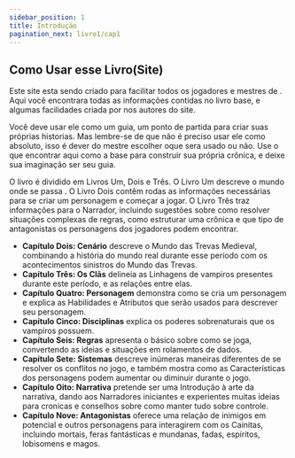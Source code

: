 ```yaml
---
sidebar_position: 1
title: Introdução
pagination_next: livro1/cap1
---
```


## Como Usar esse Livro(Site) 

Este site esta sendo criado para facilitar todos os jogadores e mestres de <Titulo />.
Aqui você encontrara todas as informações contidas no livro base, e algumas facilidades criada por nos autores do site.

Você deve usar ele como um guia, um ponto de partida para criar suas próprias historias.
Mas lembre-se de que não é preciso usar ele como absoluto, isso é dever do mestre escolher oque sera usado ou não. 
Use o que encontrar aqui como a base para construir sua própria crônica, e deixe sua imaginação ser seu guia.

O livro é dividido em Livros Um, Dois e Três. O Livro Um
descreve o mundo onde se passa <Titulo />. O Livro Dois contêm rodas as informações necessárias
para se criar um personagem e começar a jogar. O Livro Três
traz informações para o Narrador, incluindo sugestões sobre
como resolver situações complexas de regras, como estruturar
uma crônica e que tipo de antagonistas os personagens dos
jogadores podem encontrar. 
- **Capítulo Dois: Cenário** descreve o Mundo das Trevas
Medieval, combinando a história do mundo real durante esse
período com os acontecimentos sinistros do Mundo das Trevas.
- **Capítulo Três: Os Clãs** delineia as Linhagens de vampiros
presentes durante este período, e as relações entre elas.
- **Capítulo Quatro: Personagem** demonstra como se cria
um personagem e explica as Habilidades e Atributos que serão
usados para descrever seu personagem.
- **Capítulo Cinco: Disciplinas** explica os poderes sobrenaturais que os vampiros possuem.
- **Capítulo Seis: Regras** apresenta o básico sobre como se joga, 
convertendo as ideias e situações em rolamentos de dados.
- **Capítulo Sete: Sistemas** descreve inúmeras maneiras diferentes de se 
resolver os conflitos no jogo, e também mostra como as Características dos personagens podem 
aumentar ou diminuir durante o jogo.
- **Capítulo Oito: Narrativa** pretende ser uma Introdução à arte da narrativa, dando aos Narradores iniciantes
e experientes muitas ideias para cronicas e conselhos sobre como manter tudo sobre controle.
- **Capítulo Nove: Antagonistas** oferece uma relação de inimigos em potencial e outros
personagens para interagirem com os Cainitas, incluindo mortais, feras fantásticas e mundanas, fadas, espíritos, lobisomens e magos.
